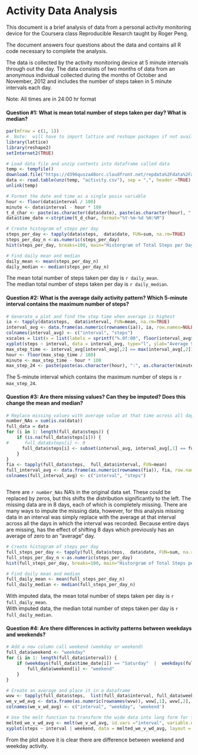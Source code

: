 Activity Data Analysis
========================================================

This document is a brief analysis of data from a personal activity monitoring device for the Coursera class Reproducible Resarch taught by Roger Peng.

The document answers four questions about the data and contains all R code necessary to complete the analysis.

The data is collected by the activity monitoring device at 5 minute intervals through out the day. The data consists of two months of data from an anonymous individual collected during the months of October and November, 2012 and includes the number of steps taken in 5 minute intervals each day.

Note:  All times are in 24:00 hr format
     
#### Question #1:  What is mean total number of steps taken per day?  What is median?



```r
par(mfrow = c(1, 1))
#  Note:  will have to import lattice and reshape packages if not available
library(lattice)
library(reshape2)
setInternet2(TRUE)

# Load data file and unzip contents into dataframe called data
temp <- tempfile()
download.file("https://d396qusza40orc.cloudfront.net/repdata%2Fdata%2Factivity.zip",temp)
data <- read.table(unz(temp, "activity.csv"), sep = ",", header =TRUE)
unlink(temp)

# Format the date and time as a single posix variable
hour <- floor(data$interval / 100)
minute <- data$interval - hour * 100
t_d_char <- paste(as.character(data$date), paste(as.character(hour), ":", as.character(minute), sep =""))
data$time_date <-strptime(t_d_char, format="%Y-%m-%d %H:%M")

# Create histogram of steps per day
steps_per_day <- tapply(data$steps,  data$date, FUN=sum, na.rm=TRUE)
steps_per_day_n <-as.numeric(steps_per_day)
hist(steps_per_day, breaks=100, main="Historgram of Total Steps per Day", xlab="Total Steps per Day")

# Find daily mean and median
daily_mean <- mean(steps_per_day_n)
daily_median <- median(steps_per_day_n)
```


The mean total number of steps taken per day is `r daily_mean`.  
The median total number of steps taken per day is `r daily_median`.


#### Question #2:  What is the average daily activity pattern?  Which 5-minute interval contains the maximum number of steps?



```r

# Generate a plot and find the step time when average is highest
ia <- tapply(data$steps,  data$interval, FUN=mean, na.rm=TRUE)
interval_avg <- data.frame(as.numeric(rownames(ia)), ia, row.names=NULL)
colnames(interval_avg) <- c("interval", "steps")
xscales = list(x = list(labels = sprintf("%.0f:00", floor(interval_avg$interval-5))))
xyplot(steps ~ interval, data = interval_avg, type="l", ylab="Average Step per Interval", scales=xscales)
max_step_time <- interval_avg[interval_avg[,2] == max(interval_avg[,2]),1]
hour <- floor(max_step_time / 100)
minute <- max_step_time - hour * 100
max_step_24 <- paste(paste(as.character(hour), ":", as.character(minute), sep =""))

```
The 5-minute interval which contains the maximum number of steps is `r max_step_24`.



#### Question #3:  Are there missing values?  Can they be imputed?  Does this change the mean and median?




```r

# Replace missing values with average value at that time across all days and place it in full_data
number_NAs = sum(is.na(data))
full_data = data
for (i in 1: length(full_data$steps)) {
    if (is.na(full_data$steps[i])) {
#      full_data$steps[i] <- 0
      full_data$steps[i] <- subset(interval_avg, interval_avg[,1] == full_data$interval[i])[,2]  
    }
}
fia <- tapply(full_data$steps,  full_data$interval, FUN=mean)
full_interval_avg <- data.frame(as.numeric(rownames(fia)), fia, row.names=NULL)
colnames(full_interval_avg) <- c("interval", "steps")



```


There are `r number_NAs` NA's in the original data set.  These could be replaced by zeros, but this shifts the distribution significantly to the left.  The missing data are in 8 days, each of which is completely missing.  There are many ways to impute the missing data, however, for this analysis missing data in an interval was simply replace with the average at that interval across all the days in which the interval was recorded.  Because entire days are missing, has the effect of shifting 8 days which previously has an average of zero to an "average" day.




```r

# Create histogram of steps per day
full_steps_per_day <- tapply(full_data$steps,  data$date, FUN=sum, na.rm=TRUE)
full_steps_per_day_n <-as.numeric(steps_per_day)
hist(full_steps_per_day, breaks=100, main="Historgram of Total Steps per Day", xlab="Total Steps per Day")

# Find daily mean and median
full_daily_mean <- mean(full_steps_per_day_n)
full_daily_median <- median(full_steps_per_day_n)

```



With imputed data, the mean total number of steps taken per day is `r full_daily_mean`.  
With imputed data, the median total number of steps taken per day is `r full_daily_median`.




#### Question #4:  Are there differences in activity patterns between weekdays and weekends?


```r

# Add a new column call weekend (weekday or weekend)
full_data$weekend <- "weekday"
for (i in 1: length(full_data$interval)) {
    if (weekdays(full_data$time_date[i]) == "Saturday"  |  weekdays(full_data$time_date[i]) == "Sunday") {
        full_data$weekend[i] <- "weekend"
    }  
}

# Create an average and place it in a dataframe
wvw <- tapply(full_data$steps,  list(full_data$interval, full_data$weekend), FUN=mean)
we_v_wd_avg <- data.frame(as.numeric(rownames(wvw)), wvw[,1], wvw[,2], row.names=NULL)
colnames(we_v_wd_avg) <- c("interval", "weekday", 'weekend')

# Use the melt function to transform the wide data into long form for factor plotting
melted_we_v_wd_avg <- melt(we_v_wd_avg, id.vars ="interval", variable.name="weekend", value.name="steps")
xyplot(steps ~ interval | weekend, data = melted_we_v_wd_avg, layout = c(1, 2), type="l", ylab="Average Step per Interval", scales=xscales)

```

From the plot above it is clear there are difference between weekend and weekday activity.  



